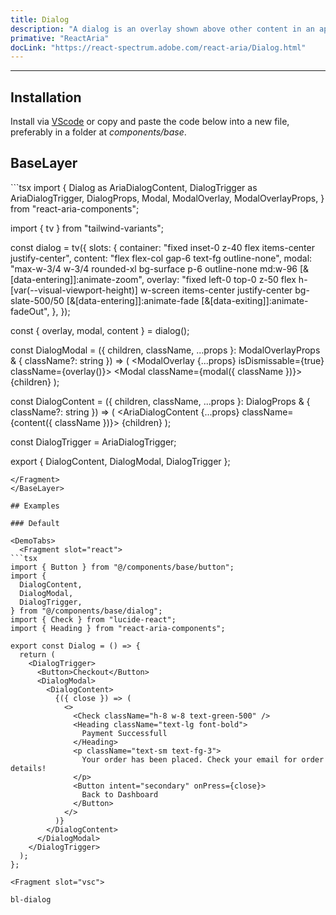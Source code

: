 ```yaml
---
title: Dialog
description: "A dialog is an overlay shown above other content in an application."
primative: "ReactAria"
docLink: "https://react-spectrum.adobe.com/react-aria/Dialog.html"
---
```

---

<MdxExample>
  <Dialog client:load/>
</MdxExample>

## Installation

Install via [VScode](/docs/getting-started/vsc) or copy and paste the code below into a new file, preferably in a folder at _components/base_.

## BaseLayer

<BaseLayer>
<Fragment slot="contentSlot">
```tsx
import {
  Dialog as AriaDialogContent,
  DialogTrigger as AriaDialogTrigger,
  DialogProps,
  Modal,
  ModalOverlay,
  ModalOverlayProps,
} from "react-aria-components";

import { tv } from "tailwind-variants";

const dialog = tv({
  slots: {
    container: "fixed inset-0 z-40 flex items-center justify-center",
    content: "flex flex-col gap-6 text-fg outline-none",
    modal:
      "max-w-3/4 w-3/4 rounded-xl bg-surface p-6 outline-none md:w-96 [&[data-entering]]:animate-zoom",
    overlay:
      "fixed left-0 top-0 z-50 flex h-[var(--visual-viewport-height)] w-screen items-center justify-center bg-slate-500/50 [&[data-entering]]:animate-fade [&[data-exiting]]:animate-fadeOut",
  },
});

const { overlay, modal, content } = dialog();

const DialogModal = ({
  children,
  className,
  ...props
}: ModalOverlayProps & { className?: string }) => (
  <ModalOverlay {...props} isDismissable={true} className={overlay()}>
    <Modal className={modal({ className })}>{children}</Modal>
  </ModalOverlay>
);

const DialogContent = ({
  children,
  className,
  ...props
}: DialogProps & { className?: string }) => (
  <AriaDialogContent {...props} className={content({ className })}>
    {children}
  </AriaDialogContent>
);

const DialogTrigger = AriaDialogTrigger;

export { DialogContent, DialogModal, DialogTrigger };


```
</Fragment>
</BaseLayer>

## Examples

### Default 

<DemoTabs>
  <Fragment slot="react">
```tsx
import { Button } from "@/components/base/button";
import {
  DialogContent,
  DialogModal,
  DialogTrigger,
} from "@/components/base/dialog";
import { Check } from "lucide-react";
import { Heading } from "react-aria-components";

export const Dialog = () => {
  return (
    <DialogTrigger>
      <Button>Checkout</Button>
      <DialogModal>
        <DialogContent>
          {({ close }) => (
            <>
              <Check className="h-8 w-8 text-green-500" />
              <Heading className="text-lg font-bold">
                Payment Successfull
              </Heading>
              <p className="text-sm text-fg-3">
                Your order has been placed. Check your email for order details!
              </p>
              <Button intent="secondary" onPress={close}>
                Back to Dashboard
              </Button>
            </>
          )}
        </DialogContent>
      </DialogModal>
    </DialogTrigger>
  );
};

```
  </Fragment>

    <Fragment slot="vsc">
```bash
bl-dialog
```
  </Fragment>
</DemoTabs>



